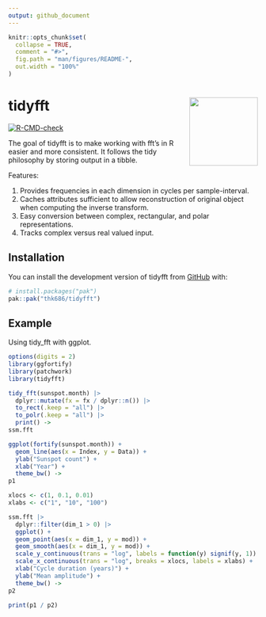 ```yaml
---
output: github_document
---
```


<!-- README.md is generated from README.Rmd. Please edit that file -->

```r
knitr::opts_chunk$set(
  collapse = TRUE,
  comment = "#>",
  fig.path = "man/figures/README-",
  out.width = "100%"
)
```

# tidyfft <a href="https://github.com/thk686/tidyfft"><img src="man/figures/logo.png" align="right" height="138" /></a>

<!-- badges: start -->
[![R-CMD-check](https://github.com/thk686/tidyfft/actions/workflows/R-CMD-check.yaml/badge.svg)](https://github.com/thk686/tidyfft/actions/workflows/R-CMD-check.yaml)
<!-- badges: end -->

The goal of tidyfft is to make working with fft's in R easier and more consistent. It follows the tidy philosophy by storing output in a tibble.

Features:

1. Provides frequencies in each dimension in cycles per sample-interval.
1. Caches attributes sufficient to allow reconstruction of original object when computing the inverse transform.
1. Easy conversion between complex, rectangular, and polar representations.
1. Tracks complex versus real valued input.

## Installation

You can install the development version of tidyfft from [GitHub](https://github.com/) with:

``` r
# install.packages("pak")
pak::pak("thk686/tidyfft")
```

## Example

Using tidy_fft with ggplot.

```r
options(digits = 2)
library(ggfortify)
library(patchwork)
library(tidyfft)
```

```r
tidy_fft(sunspot.month) |>
  dplyr::mutate(fx = fx / dplyr::n()) |>
  to_rect(.keep = "all") |>
  to_polr(.keep = "all") |>
  print() ->
ssm.fft
```

```r
ggplot(fortify(sunspot.month)) +
  geom_line(aes(x = Index, y = Data)) +
  ylab("Sunspot count") +
  xlab("Year") +
  theme_bw() ->
p1

xlocs <- c(1, 0.1, 0.01)
xlabs <- c("1", "10", "100")

ssm.fft |>
  dplyr::filter(dim_1 > 0) |>
  ggplot() +
  geom_point(aes(x = dim_1, y = mod)) +
  geom_smooth(aes(x = dim_1, y = mod)) +
  scale_y_continuous(trans = "log", labels = function(y) signif(y, 1)) +
  scale_x_continuous(trans = "log", breaks = xlocs, labels = xlabs) +
  xlab("Cycle duration (years)") +
  ylab("Mean amplitude") +
  theme_bw() ->
p2

print(p1 / p2)
```

